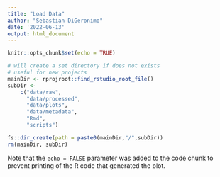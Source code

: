 ```yaml
---
title: "Load Data"
author: "Sebastian DiGeronimo"
date: '2022-06-13'
output: html_document
---
```


```r
knitr::opts_chunk$set(echo = TRUE)
```

```r
# will create a set directory if does not exists
# useful for new projects
mainDir <- rprojroot::find_rstudio_root_file()
subDir <-
    c("data/raw",
      "data/processed",
      "data/plots",
      "data/metadata",
      "Rmd",
      "scripts")

fs::dir_create(path = paste0(mainDir,"/",subDir))
rm(mainDir, subDir)
```

Note that the `echo = FALSE` parameter was added to the code chunk to prevent printing of the R code that generated the plot.
